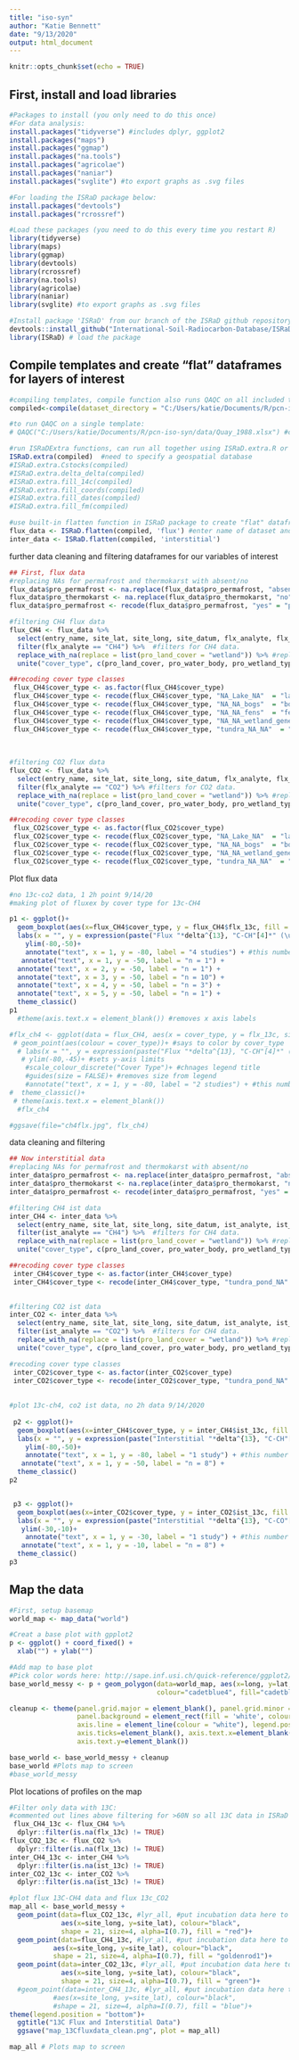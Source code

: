---
title: "iso-syn"
author: "Katie Bennett"
date: "9/13/2020"
output: html_document
---

```{r setup, include=FALSE}
knitr::opts_chunk$set(echo = TRUE)
```

## First, install and load libraries
```{r}
#Packages to install (you only need to do this once)
#For data analysis:
install.packages("tidyverse") #includes dplyr, ggplot2
install.packages("maps")
install.packages("ggmap")
install.packages("na.tools")
install.packages("agricolae")
install.packages("naniar")
install.packages("svglite") #to export graphs as .svg files

#For loading the ISRaD package below:
install.packages("devtools")
install.packages("rcrossref")

#Load these packages (you need to do this every time you restart R)
library(tidyverse)
library(maps)
library(ggmap)
library(devtools)
library(rcrossref)
library(na.tools)
library(agricolae)
library(naniar)
library(svglite) #to export graphs as .svg files

#Install package 'ISRaD' from our branch of the ISRaD github repository: this could take a few minutes, don't panic
devtools::install_github("International-Soil-Radiocarbon-Database/ISRaD/Rpkg", ref="pcn-syn", force = T) #change ref= to "master" to use public version of the package
library(ISRaD) # load the package
```

## Compile templates and create "flat" dataframes for layers of interest
```{r}
#compiling templates, compile function also runs QAQC on all included templates
compiled<-compile(dataset_directory = "C:/Users/katie/Documents/R/pcn-iso-syn/data", write_report = T, write_out = T, return="list")

#to run QAQC on a single template: 
# QAQC("C:/Users/katie/Documents/R/pcn-iso-syn/data/Quay_1988.xlsx") #change file path

#run ISRaDExtra functions, can run all together using ISRaD.extra.R or can run individually. Best to run them together bc some need to be run in order/rely on eachother
ISRaD.extra(compiled)  #need to specify a geospatial database
#ISRaD.extra.Cstocks(compiled)
#ISRaD.extra.delta_delta(compiled)
#ISRaD.extra.fill_14c(compiled)
#ISRaD.extra.fill_coords(compiled)
#ISRaD.extra.fill_dates(compiled)
#ISRaD.extra.fill_fm(compiled)

#use built-in flatten function in ISRaD package to create "flat" dataframes
flux_data <- ISRaD.flatten(compiled, 'flux') #enter name of dataset and table that you want data for
inter_data <- ISRaD.flatten(compiled, 'interstitial')

```

further data cleaning and filtering dataframes for our variables of interest
```{r}
## First, flux data
#replacing NAs for permafrost and thermokarst with absent/no
flux_data$pro_permafrost <- na.replace(flux_data$pro_permafrost, "absent")
flux_data$pro_thermokarst <- na.replace(flux_data$pro_thermokarst, "no")
flux_data$pro_permafrost <- recode(flux_data$pro_permafrost, "yes" = "present") 

#filtering CH4 flux data
flux_CH4 <- flux_data %>%
  select(entry_name, site_lat, site_long, site_datum, flx_analyte, flx_13c, flx_2h, pro_thaw_depth, pro_depth_water, pro_land_cover, pro_water_body, pro_permafrost, pro_thermokarst, pro_wetland_type, pro_lake_depth, pro_lake_SA, pro_lake_sediment) %>% #filters down to only the named columns
  filter(flx_analyte == "CH4") %>%  #filters for CH4 data.
  replace_with_na(replace = list(pro_land_cover = "wetland")) %>% #replaces wetland landcover type w NA for simplicity (not totally necessary)
  unite("cover_type", c(pro_land_cover, pro_water_body, pro_wetland_type), remove = FALSE) #creates 1 new column w land_cover, water_body, and wetland_type

##recoding cover type classes
 flux_CH4$cover_type <- as.factor(flux_CH4$cover_type)
 flux_CH4$cover_type <- recode(flux_CH4$cover_type, "NA_Lake_NA"  = "lake") 
 flux_CH4$cover_type <- recode(flux_CH4$cover_type, "NA_NA_bogs"  = "bogs")
 flux_CH4$cover_type <- recode(flux_CH4$cover_type, "NA_NA_fens"  = "fens")
 flux_CH4$cover_type <- recode(flux_CH4$cover_type, "NA_NA_wetland_general"  = "general wetland")
 flux_CH4$cover_type <- recode(flux_CH4$cover_type, "tundra_NA_NA"  = "tundra")
 
 
 
#filtering CO2 flux data
flux_CO2 <- flux_data %>%
  select(entry_name, site_lat, site_long, site_datum, flx_analyte, flx_13c, pro_thaw_depth, pro_depth_water, pro_land_cover, pro_water_body, pro_permafrost, pro_thermokarst, pro_wetland_type, pro_lake_depth, pro_lake_SA, pro_lake_sediment) %>% #filters down to only the named columns
  filter(flx_analyte == "CO2") %>% #filters for CO2 data.
  replace_with_na(replace = list(pro_land_cover = "wetland")) %>% #replaces wetland landcover type w NA for simplicity (not totally necessary)
  unite("cover_type", c(pro_land_cover, pro_water_body, pro_wetland_type), remove = FALSE) #creates 1 new column w land_cover, water_body, and wetland_type

##recoding cover type classes
 flux_CO2$cover_type <- as.factor(flux_CO2$cover_type)
 flux_CO2$cover_type <- recode(flux_CO2$cover_type, "NA_Lake_NA"  = "lake") 
 flux_CO2$cover_type <- recode(flux_CO2$cover_type, "NA_NA_bogs"  = "bogs")
 flux_CO2$cover_type <- recode(flux_CO2$cover_type, "NA_NA_wetland_general"  = "general wetland")
 flux_CO2$cover_type <- recode(flux_CO2$cover_type, "tundra_NA_NA"  = "tundra")
```


Plot flux data
```{r}
#no 13c-co2 data, 1 2h point 9/14/20
#making plot of fluxex by cover type for 13c-CH4

p1 <- ggplot()+
  geom_boxplot(aes(x=flux_CH4$cover_type, y = flux_CH4$flx_13c, fill = flux_CH4$cover_type))+
  labs(x = "", y = expression(paste("Flux "*delta^{13}, "C-CH"[4]*" (\u2030)")), fill = "Cover Type") +
    ylim(-80,-50)+
    annotate("text", x = 1, y = -80, label = "4 studies") + #this number needs to be updated as studies are added
   annotate("text", x = 1, y = -50, label = "n = 1") +
  annotate("text", x = 2, y = -50, label = "n = 1") +
  annotate("text", x = 3, y = -50, label = "n = 10") +
  annotate("text", x = 4, y = -50, label = "n = 3") +
  annotate("text", x = 5, y = -50, label = "n = 1") +
  theme_classic()
p1
  #theme(axis.text.x = element_blank()) #removes x axis labels

#flx_ch4 <- ggplot(data = flux_CH4, aes(x = cover_type, y = flx_13c, size = 5))+
 # geom_point(aes(colour = cover_type))+ #says to color by cover_type
  # labs(x = "", y = expression(paste("Flux "*delta^{13}, "C-CH"[4]*" (\u2030)"))) + #axis labels
   # ylim(-80,-45)+ #sets y-axis limits
    #scale_colour_discrete("Cover Type")+ #chnages legend title
    #guides(size = FALSE)+ #removes size from legend
    #annotate("text", x = 1, y = -80, label = "2 studies") + #this number needs to be updated as studies are added
#  theme_classic()+
 # theme(axis.text.x = element_blank())
  #flx_ch4

#ggsave(file="ch4flx.jpg", flx_ch4)
```

data cleaning and filtering
```{r}
## Now interstitial data
#replacing NAs for permafrost and thermokarst with absent/no
inter_data$pro_permafrost <- na.replace(inter_data$pro_permafrost, "absent")
inter_data$pro_thermokarst <- na.replace(inter_data$pro_thermokarst, "no")
inter_data$pro_permafrost <- recode(inter_data$pro_permafrost, "yes" = "present") 

#filtering CH4 ist data
inter_CH4 <- inter_data %>%
  select(entry_name, site_lat, site_long, site_datum, ist_analyte, ist_13c, ist_2h, pro_thaw_depth, pro_depth_water, pro_land_cover, pro_water_body, pro_permafrost, pro_thermokarst, pro_wetland_type, pro_lake_depth, pro_lake_SA, pro_lake_sediment) %>% #filters down to only the named columns
  filter(ist_analyte == "CH4") %>%  #filters for CH4 data.
  replace_with_na(replace = list(pro_land_cover = "wetland")) %>% #replaces wetland landcover type w NA for simplicity (not totally necessary)
  unite("cover_type", c(pro_land_cover, pro_water_body, pro_wetland_type), remove = FALSE) #creates 1 new column w land_cover, water_body, and wetland_type

##recoding cover type classes
 inter_CH4$cover_type <- as.factor(inter_CH4$cover_type)
 inter_CH4$cover_type <- recode(inter_CH4$cover_type, "tundra_pond_NA"  = "pond") 
 

#filtering CO2 ist data
inter_CO2 <- inter_data %>%
  select(entry_name, site_lat, site_long, site_datum, ist_analyte, ist_13c, pro_thaw_depth, pro_depth_water, pro_land_cover, pro_water_body, pro_permafrost, pro_thermokarst, pro_wetland_type, pro_lake_depth, pro_lake_SA, pro_lake_sediment) %>% #filters down to only the named columns
  filter(ist_analyte == "CO2") %>%  #filters for CH4 data.
  replace_with_na(replace = list(pro_land_cover = "wetland")) %>% #replaces wetland landcover type w NA for simplicity (not totally necessary)
  unite("cover_type", c(pro_land_cover, pro_water_body, pro_wetland_type), remove = FALSE) #creates 1 new column w land_cover, water_body, and wetland_type

#recoding cover type classes
 inter_CO2$cover_type <- as.factor(inter_CO2$cover_type)
 inter_CO2$cover_type <- recode(inter_CO2$cover_type, "tundra_pond_NA"  = "pond") 
 
 
#plot 13c-ch4, co2 ist data, no 2h data 9/14/2020
 
 p2 <- ggplot()+
  geom_boxplot(aes(x=inter_CH4$cover_type, y = inter_CH4$ist_13c, fill = inter_CH4$cover_type))+
  labs(x = "", y = expression(paste("Interstitial "*delta^{13}, "C-CH"[4]*" (\u2030)")), fill = "Cover Type") +
    ylim(-80,-50)+
    annotate("text", x = 1, y = -80, label = "1 study") + #this number needs to be updated as studies are added
   annotate("text", x = 1, y = -50, label = "n = 8") +
  theme_classic()
p2


 p3 <- ggplot()+
  geom_boxplot(aes(x=inter_CO2$cover_type, y = inter_CO2$ist_13c, fill = inter_CO2$cover_type))+
  labs(x = "", y = expression(paste("Interstitial "*delta^{13}, "C-CO"[2]*" (\u2030)")), fill = "Cover Type") +
   ylim(-30,-10)+
    annotate("text", x = 1, y = -30, label = "1 study") + #this number needs to be updated as studies are added
   annotate("text", x = 1, y = -10, label = "n = 8") +
  theme_classic()
p3
```

## Map the data
```{r}
#First, setup basemap
world_map <- map_data("world")

#Creat a base plot with gpplot2
p <- ggplot() + coord_fixed() +
  xlab("") + ylab("")

#Add map to base plot
#Pick color words here: http://sape.inf.usi.ch/quick-reference/ggplot2/colour
base_world_messy <- p + geom_polygon(data=world_map, aes(x=long, y=lat, group=group), 
                                     colour="cadetblue4", fill="cadetblue4")

cleanup <- theme(panel.grid.major = element_blank(), panel.grid.minor = element_blank(), 
                 panel.background = element_rect(fill = 'white', colour = 'white'), 
                 axis.line = element_line(colour = "white"), legend.position="bottom",
                 axis.ticks=element_blank(), axis.text.x=element_blank(),
                 axis.text.y=element_blank())

base_world <- base_world_messy + cleanup
base_world #Plots map to screen
#base_world_messy
```

Plot locations of profiles on the map
```{r}
#Filter only data with 13C:
#commented out lines above filtering for >60N so all 13C data in ISRaD is displayed
 flux_CH4_13c <- flux_CH4 %>%
  dplyr::filter(is.na(flx_13c) != TRUE)
flux_CO2_13c <- flux_CO2 %>%
  dplyr::filter(is.na(flx_13c) != TRUE)
inter_CH4_13c <- inter_CH4 %>%
  dplyr::filter(is.na(ist_13c) != TRUE)
inter_CO2_13c <- inter_CO2 %>%
  dplyr::filter(is.na(ist_13c) != TRUE)

#plot flux 13C-CH4 data and flux 13c_CO2
map_all <- base_world_messy +
  geom_point(data=flux_CO2_13c, #lyr_all, #put incubation data here to plot points
             aes(x=site_long, y=site_lat), colour="black", 
             shape = 21, size=4, alpha=I(0.7), fill = "red")+
  geom_point(data=flux_CH4_13c, #lyr_all, #put incubation data here to plot points
           aes(x=site_long, y=site_lat), colour="black", 
           shape = 21, size=4, alpha=I(0.7), fill = "goldenrod1")+
  geom_point(data=inter_CO2_13c, #lyr_all, #put incubation data here to plot points
             aes(x=site_long, y=site_lat), colour="black", 
             shape = 21, size=4, alpha=I(0.7), fill = "green")+
  #geom_point(data=inter_CH4_13c, #lyr_all, #put incubation data here to plot points
           #aes(x=site_long, y=site_lat), colour="black", 
           #shape = 21, size=4, alpha=I(0.7), fill = "blue")+
theme(legend.position = "bottom")+
  ggtitle("13C Flux and Interstitial Data")
  ggsave("map_13Cfluxdata_clean.png", plot = map_all)

map_all # Plots map to screen
```

